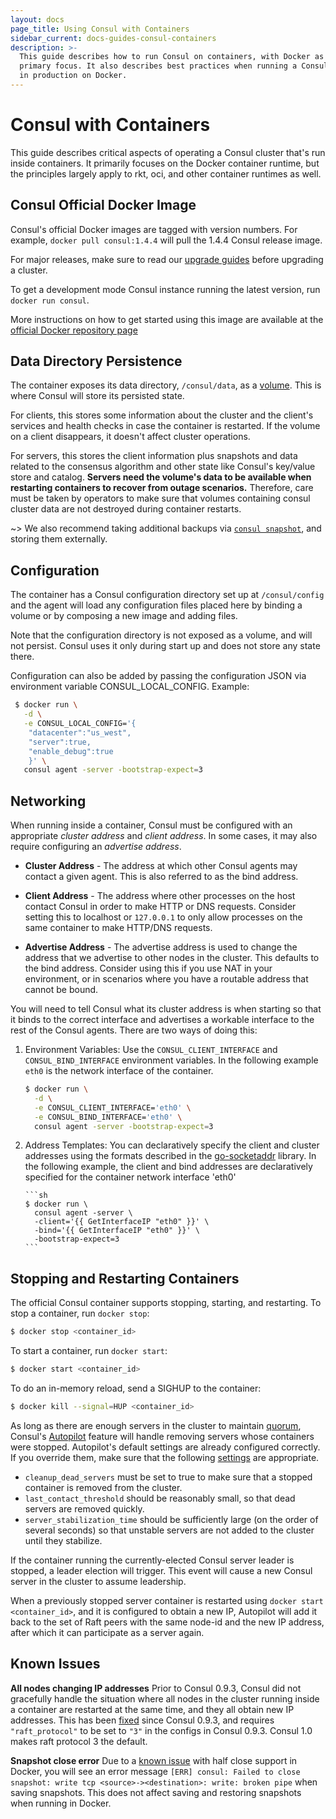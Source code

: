 ```yaml
---
layout: docs
page_title: Using Consul with Containers
sidebar_current: docs-guides-consul-containers
description: >-
  This guide describes how to run Consul on containers, with Docker as the
  primary focus. It also describes best practices when running a Consul cluster
  in production on Docker.
---
```


# Consul with Containers

This guide describes critical aspects of operating a Consul cluster that's run inside containers. It primarily focuses on the Docker container runtime, but the principles largely apply to rkt, oci, and other container runtimes as well.

## Consul Official Docker Image

Consul's official Docker images are tagged with version numbers. For example, `docker pull consul:1.4.4` will pull the 1.4.4 Consul release image.

For major releases, make sure to read our [upgrade guides](/docs/upgrade-specific.html) before upgrading a cluster.

To get a development mode Consul instance running the latest version, run `docker run consul`.

More instructions on how to get started using this image are available at the [official Docker repository page](https://store.docker.com/images/consul)

## Data Directory Persistence

The container exposes its data directory, `/consul/data`, as a [volume](https://docs.docker.com/engine/tutorials/dockervolumes/). This is where Consul will store its persisted state.

For clients, this stores some information about the cluster and the client's services and health checks in case the container is restarted. If the volume on a client disappears, it doesn't affect cluster operations.

For servers, this stores the client information plus snapshots and data related to the consensus algorithm and other state like Consul's key/value store and catalog. **Servers need the volume's data to be available when restarting containers to recover from outage scenarios.** Therefore, care must be taken by operators to make sure that volumes containing consul cluster data are not destroyed during container restarts.

~> We also recommend taking additional backups via [`consul snapshot`](/docs/commands/snapshot.html), and storing them externally.

## Configuration

The container has a Consul configuration directory set up at `/consul/config` and the agent will load any configuration files placed here by binding a volume or by composing a new image and adding files.

Note that the configuration directory is not exposed as a volume, and will not persist. Consul uses it only during start up and does not store any state there.

Configuration can also be added by passing the configuration JSON via environment variable CONSUL_LOCAL_CONFIG. Example:

```sh
 $ docker run \
   -d \
   -e CONSUL_LOCAL_CONFIG='{
    "datacenter":"us_west",
    "server":true,
    "enable_debug":true
    }' \
   consul agent -server -bootstrap-expect=3
```

## Networking

When running inside a container, Consul must be configured with an appropriate _cluster address_ and _client address_. In some cases, it may also require configuring an _advertise address_.

- **Cluster Address** - The address at which other Consul agents may contact a given agent. This is also referred to as the bind address.

- **Client Address** - The address where other processes on the host contact Consul in order to make HTTP or DNS requests. Consider setting this to localhost or `127.0.0.1` to only allow processes on the same container to make HTTP/DNS requests.

- **Advertise Address** - The advertise address is used to change the address that we advertise to other nodes in the cluster. This defaults to the bind address. Consider using this if you use NAT in your environment, or in scenarios where you have a routable address that cannot be bound.

You will need to tell Consul what its cluster address is when starting so that it binds to the correct interface and advertises a workable interface to the rest of the Consul agents. There are two ways of doing this:

1.  Environment Variables: Use the `CONSUL_CLIENT_INTERFACE` and `CONSUL_BIND_INTERFACE` environment variables. In the following example `eth0` is the network interface of the container.

    ```sh
    $ docker run \
      -d \
      -e CONSUL_CLIENT_INTERFACE='eth0' \
      -e CONSUL_BIND_INTERFACE='eth0' \
      consul agent -server -bootstrap-expect=3
    ```

2.  Address Templates: You can declaratively specify the client and cluster addresses using the formats described in the [go-socketaddr](https://github.com/hashicorp/go-sockaddr) library.
    In the following example, the client and bind addresses are declaratively specified for the container network interface 'eth0'

        ```sh
        $ docker run \
          consul agent -server \
          -client='{{ GetInterfaceIP "eth0" }}' \
          -bind='{{ GetInterfaceIP "eth0" }}' \
          -bootstrap-expect=3
        ```

## Stopping and Restarting Containers

The official Consul container supports stopping, starting, and restarting. To stop a container, run `docker stop`:

```sh
$ docker stop <container_id>
```

To start a container, run `docker start`:

```sh
$ docker start <container_id>
```

To do an in-memory reload, send a SIGHUP to the container:

```sh
$ docker kill --signal=HUP <container_id>
```

As long as there are enough servers in the cluster to maintain [quorum](/docs/internals/consensus.html#deployment-table), Consul's [Autopilot](/docs/guides/autopilot.html) feature will handle removing servers whose containers were stopped. Autopilot's default settings are already configured correctly. If you override them, make sure that the following [settings](/docs/agent/options.html#autopilot) are appropriate.

- `cleanup_dead_servers` must be set to true to make sure that a stopped container is removed from the cluster.
- `last_contact_threshold` should be reasonably small, so that dead servers are removed quickly.
- `server_stabilization_time` should be sufficiently large (on the order of several seconds) so that unstable servers are not added to the cluster until they stabilize.

If the container running the currently-elected Consul server leader is stopped, a leader election will trigger. This event will cause a new Consul server in the cluster to assume leadership.

When a previously stopped server container is restarted using `docker start <container_id>`, and it is configured to obtain a new IP, Autopilot will add it back to the set of Raft peers with the same node-id and the new IP address, after which it can participate as a server again.

## Known Issues

**All nodes changing IP addresses** Prior to Consul 0.9.3, Consul did not gracefully handle the situation where all nodes in the cluster running inside a container are restarted at the same time, and they all obtain new IP addresses. This has been [fixed](https://github.com/hashicorp/consul/issues/1580) since Consul 0.9.3, and requires `"raft_protocol"` to be set to `"3"` in the configs in Consul 0.9.3. Consul 1.0 makes raft protocol 3 the default.

**Snapshot close error** Due to a [known issue](https://github.com/docker/libnetwork/issues/1204) with half close support in Docker, you will see an error message `[ERR] consul: Failed to close snapshot: write tcp <source>-><destination>: write: broken pipe` when saving snapshots. This does not affect saving and restoring snapshots when running in Docker.
